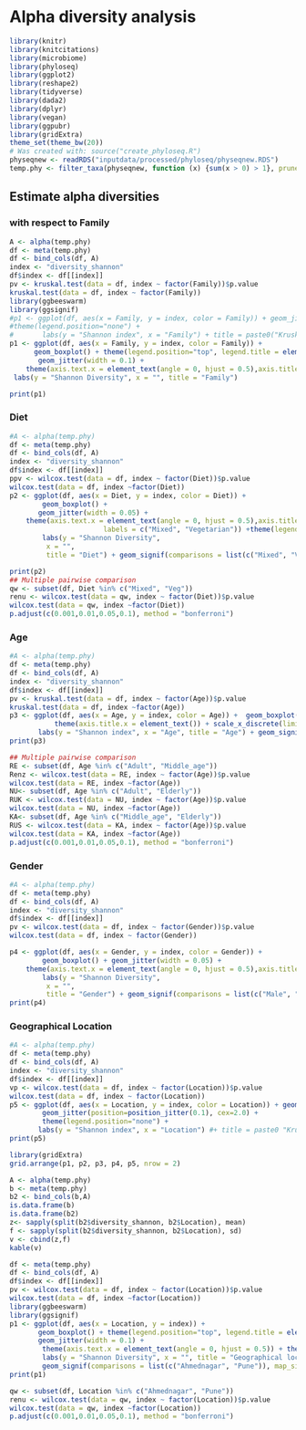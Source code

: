 
# Alpha diversity analysis

```r
library(knitr)
library(knitcitations) 
library(microbiome)
library(phyloseq)
library(ggplot2)
library(reshape2)
library(tidyverse)
library(dada2)
library(dplyr)
library(vegan)
library(ggpubr)
library(gridExtra)
theme_set(theme_bw(20))
# Was created with: source("create_phyloseq.R")
physeqnew <- readRDS("inputdata/processed/phyloseq/physeqnew.RDS")
temp.phy <- filter_taxa(physeqnew, function (x) {sum(x > 0) > 1}, prune=TRUE)
```


## Estimate alpha diversities

### with respect to Family

```r
A <- alpha(temp.phy)
df <- meta(temp.phy)
df <- bind_cols(df, A)
index <- "diversity_shannon"
df$index <- df[[index]]
pv <- kruskal.test(data = df, index ~ factor(Family))$p.value
kruskal.test(data = df, index ~ factor(Family))
library(ggbeeswarm)
library(ggsignif)
#p1 <- ggplot(df, aes(x = Family, y = index, color = Family)) + geom_jitter(position=position_jitter(0.1), cex=2.0) +                     
#theme(legend.position="none") + 
#       labs(y = "Shannon index", x = "Family") + title = paste0("Kruskal test p=", round(pv, 2))
p1 <- ggplot(df, aes(x = Family, y = index, color = Family)) +
      geom_boxplot() + theme(legend.position="top", legend.title = element_text("Stats"))  +
       geom_jitter(width = 0.1) +  
	theme(axis.text.x = element_text(angle = 0, hjust = 0.5),axis.title.x = element_text()) +
 labs(y = "Shannon Diversity", x = "", title = "Family") 

print(p1)
```

### Diet

```r
#A <- alpha(temp.phy)
df <- meta(temp.phy)
df <- bind_cols(df, A)
index <- "diversity_shannon"
df$index <- df[[index]]
ppv <- wilcox.test(data = df, index ~ factor(Diet))$p.value
wilcox.test(data = df, index ~factor(Diet))
p2 <- ggplot(df, aes(x = Diet, y = index, color = Diet)) +
        geom_boxplot() +
       geom_jitter(width = 0.05) +
	theme(axis.text.x = element_text(angle = 0, hjust = 0.5),axis.title.x = element_text()) +scale_x_discrete(limits = c("Mixed", "Veg"),
                       labels = c("Mixed", "Vegetarian")) +theme(legend.position = "none")+
        labs(y = "Shannon Diversity",
	     x = "",
	     title = "Diet") + geom_signif(comparisons = list(c("Mixed", "Veg")), map_signif_level = TRUE)

print(p2)
## Multiple pairwise comparison 
qw <- subset(df, Diet %in% c("Mixed", "Veg"))
renu <- wilcox.test(data = qw, index ~ factor(Diet))$p.value
wilcox.test(data = qw, index ~factor(Diet))
p.adjust(c(0.001,0.01,0.05,0.1), method = "bonferroni")
```

### Age

```r
#A <- alpha(temp.phy)
df <- meta(temp.phy)
df <- bind_cols(df, A)
index <- "diversity_shannon"
df$index <- df[[index]]
pv <- kruskal.test(data = df, index ~ factor(Age))$p.value
kruskal.test(data = df, index ~factor(Age))
p3 <- ggplot(df, aes(x = Age, y = index, color = Age)) +  geom_boxplot() + geom_jitter(position=position_jitter(0.1), cex=2.0) +                     theme(legend.position="none") + 
           theme(axis.title.x = element_text()) + scale_x_discrete(limits = c("Adult", "Elderly", "Middle_age"), labels = c("Adult", "Elderly", "Middle age")) +
       labs(y = "Shannon index", x = "Age", title = "Age") + geom_signif(comparisons = list(c("Mixed", "Veg")), map_signif_level = TRUE) 
print(p3)

## Multiple pairwise comparison 
RE <- subset(df, Age %in% c("Adult", "Middle_age"))
Renz <- wilcox.test(data = RE, index ~ factor(Age))$p.value
wilcox.test(data = RE, index ~factor(Age))
NU<- subset(df, Age %in% c("Adult", "Elderly"))
RUK <- wilcox.test(data = NU, index ~ factor(Age))$p.value
wilcox.test(data = NU, index ~factor(Age))
KA<- subset(df, Age %in% c("Middle_age", "Elderly"))
RUS <- wilcox.test(data = KA, index ~ factor(Age))$p.value
wilcox.test(data = KA, index ~factor(Age))
p.adjust(c(0.001,0.01,0.05,0.1), method = "bonferroni")
```

### Gender

```r
#A <- alpha(temp.phy)
df <- meta(temp.phy)
df <- bind_cols(df, A)
index <- "diversity_shannon"
df$index <- df[[index]]
pv <- wilcox.test(data = df, index ~ factor(Gender))$p.value
wilcox.test(data = df, index ~ factor(Gender))

p4 <- ggplot(df, aes(x = Gender, y = index, color = Gender)) +
        geom_boxplot() + geom_jitter(width = 0.05) +
	theme(axis.text.x = element_text(angle = 0, hjust = 0.5),axis.title.x = element_text()) +theme(legend.position = "none")+
        labs(y = "Shannon Diversity",
	     x = "",
	     title = "Gender") + geom_signif(comparisons = list(c("Male", "Female")), map_signif_level = TRUE)
print(p4)
```

### Geographical Location

```r
#A <- alpha(temp.phy)
df <- meta(temp.phy)
df <- bind_cols(df, A)
index <- "diversity_shannon"
df$index <- df[[index]]
vp <- wilcox.test(data = df, index ~ factor(Location))$p.value
wilcox.test(data = df, index ~ factor(Location))
p5 <- ggplot(df, aes(x = Location, y = index, color = Location)) + geom_boxplot() +
        geom_jitter(position=position_jitter(0.1), cex=2.0) +                   
        theme(legend.position="none") +  
       labs(y = "Shannon index", x = "Location") #+ title = paste0 "Kruskal test p="", round(pv, 2))
print(p5)

library(gridExtra)
grid.arrange(p1, p2, p3, p4, p5, nrow = 2)

A <- alpha(temp.phy)
b <- meta(temp.phy)
b2 <- bind_cols(b,A)
is.data.frame(b) 
is.data.frame(b2)
z<- sapply(split(b2$diversity_shannon, b2$Location), mean)
f <- sapply(split(b2$diversity_shannon, b2$Location), sd) 
v <- cbind(z,f)
kable(v)
```


```r
df <- meta(temp.phy)
df <- bind_cols(df, A)
df$index <- df[[index]]
pv <- wilcox.test(data = df, index ~ factor(Location))$p.value
wilcox.test(data = df, index ~factor(Location))
library(ggbeeswarm)
library(ggsignif)
p1 <- ggplot(df, aes(x = Location, y = index)) +
       geom_boxplot() + theme(legend.position="top", legend.title = element_text("Stats"))  +
       geom_jitter(width = 0.1) +  
        theme(axis.text.x = element_text(angle = 0, hjust = 0.5)) + theme(legend.position = "none")+
        labs(y = "Shannon Diversity", x = "", title = "Geographical location") + 
        geom_signif(comparisons = list(c("Ahmednagar", "Pune")), map_signif_level = TRUE) 
print(p1)

qw <- subset(df, Location %in% c("Ahmednagar", "Pune"))
renu <- wilcox.test(data = qw, index ~ factor(Location))$p.value
wilcox.test(data = qw, index ~factor(Location))
p.adjust(c(0.001,0.01,0.05,0.1), method = "bonferroni")
```  